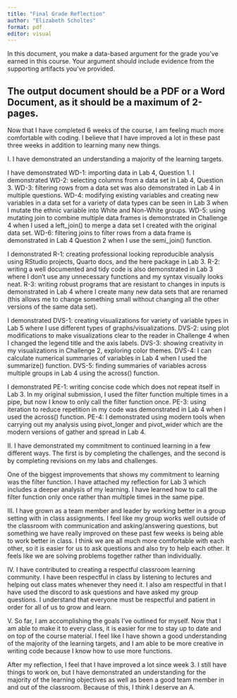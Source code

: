```yaml
---
title: "Final Grade Reflection"
author: "Elizabeth Scholtes"
format: pdf
editor: visual
---
```


In this document, you make a data-based argument for the grade you've earned in this course. Your argument should include evidence from the supporting artifacts you've provided.

## The output document should be a PDF or a Word Document, as it should be a **maximum** of 2-pages.

Now that I have completed 6 weeks of the course, I am feeling much more comfortable with coding. I believe that I have improved a lot in these past three weeks in addition to learning many new things.

I. I have demonstrated an understanding a majority of the learning targets.

I have demonstrated WD-1: importing data in Lab 4, Question 1. I demonstrated WD-2: selecting columns from a data set in Lab 4, Question 3. WD-3: filtering rows from a data set was also demonstrated in Lab 4 in multiple questions. WD-4: modifying existing variables and creating new variables in a data set for a variety of data types can be seen in Lab 3 when I mutate the ethnic variable into White and Non-White groups. WD-5: using mutating join to combine multiple data frames is demonstrated in Challenge 4 when I used a left_join() to merge a data set I created with the original data set. WD-6: filtering joins to filter rows from a data frame is demonstrated in Lab 4 Question 2 when I use the semi_join() function.

I demonstrated R-1: creating professional looking reproducible analysis using RStudio projects, Quarto docs, and the here package in Lab 3. R-2: writing a well documented and tidy code is also demonstrated in Lab 3 where I don't use any unnecessary functions and my syntax visually looks neat. R-3: writing robust programs that are resistant to changes in inputs is demonstrated in Lab 4 where I create many new data sets that are renamed (this allows me to change something small without changing all the other versions of the same data set).

I demonstrated DVS-1: creating visualizations for variety of variable types in Lab 5 where I use different types of graphs/visualizations. DVS-2: using plot modifications to make visualizations clear to the reader in Challenge 4 when I changed the legend title and the axis labels. DVS-3: showing creativity in my visualizations in Challenge 2, exploring color themes. DVS-4: I can calculate numerical summaries of variables in Lab 4 when I used the summarize() function. DVS-5: finding summaries of variables across multiple groups in Lab 4 using the across() function.

I demonstrated PE-1: writing concise code which does not repeat itself in Lab 3. In my original submission, I used the filter function multiple times in a pipe, but now I know to only call the filter function once. PE-3: using iteration to reduce repetition in my code was demonstrated in Lab 4 when I used the across() function. PE-4: I demonstrated using modern tools when carrying out my analysis using pivot_longer and pivot_wider which are the modern versions of gather and spread in Lab 4.

II\. I have demonstrated my commitment to continued learning in a few different ways. The first is by completing the challenges, and the second is by completing revisions on my labs and challenges.

One of the biggest improvements that shows my commitment to learning was the filter function. I have attached my reflection for Lab 3 which includes a deeper analysis of my learning. I have learned how to call the filter function only once rather than multiple times in the same pipe.

III\. I have grown as a team member and leader by working better in a group setting with in class assignments. I feel like my group works well outside of the classroom with communication and asking/answering questions, but something we have really improved on these past few weeks is being able to work better in class. I think we are all much more comfortable with each other, so it is easier for us to ask questions and also try to help each other. It feels like we are solving problems together rather than individually.

IV\. I have contributed to creating a respectful classroom learning community. I have been respectful in class by listening to lectures and helping out class mates whenever they need it. I also am respectful in that I have used the discord to ask questions and have asked my group questions. I understand that everyone must be respectful and patient in order for all of us to grow and learn.

V. So far, I am accomplishing the goals I've outlined for myself. Now that I am able to make it to every class, it is easier for me to stay up to date and on top of the course material. I feel like I have shown a good understanding of the majority of the learning targets, and I am able to be more creative in writing code because I know how to use more functions.

After my reflection, I feel that I have improved a lot since week 3. I still have things to work on, but I have demonstrated an understanding for the majority of the learning objectives as well as been a good team member in and out of the classroom. Because of this, I think I deserve an A.
